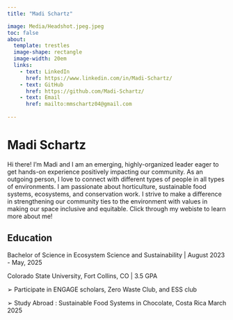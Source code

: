 ```yaml
---
title: "Madi Schartz"

image: Media/Headshot.jpeg.jpeg 
toc: false
about: 
  template: trestles
  image-shape: rectangle
  image-width: 20em
  links:
    - text: LinkedIn
      href: https://www.linkedin.com/in/Madi-Schartz/
    - text: GitHub
      href: https://github.com/Madi-Schartz/
    - text: Email
      href: mailto:mmschartz04@gmail.com
      
---
```

# Madi Schartz
       
Hi there! I'm Madi and I am an emerging, highly-organized leader eager to get hands-on experience positively impacting our community. As
an outgoing person, I love to connect with different types of people in all types of environments. I am passionate about
horticulture, sustainable food systems, ecosystems, and conservation work. I strive to make a difference in
strengthening our community ties to the environment with values in making our space inclusive and equitable. Click through my webiste to learn more about me!

## Education

Bachelor of Science in Ecosystem Science and Sustainability | August 2023 - May, 2025

Colorado State University, Fort Collins, CO | 3.5 GPA

➢ Participate in ENGAGE scholars, Zero Waste Club, and ESS club

➢ Study Abroad : Sustainable Food Systems in Chocolate, Costa Rica March 2025




